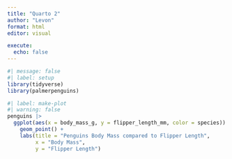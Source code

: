 ```yaml
---
title: "Quarto 2"
author: "Levon"
format: html
editor: visual

execute: 
  echo: false
---
```


```r
#| message: false
#| label: setup
library(tidyverse)
library(palmerpenguins)
```

```r
#| label: make-plot
#| warning: false
penguins |> 
  ggplot(aes(x = body_mass_g, y = flipper_length_mm, color = species)) +
    geom_point() +
    labs(title = "Penguins Body Mass compared to Flipper Length", 
         x = "Body Mass", 
         y = "Flipper Length")
```
